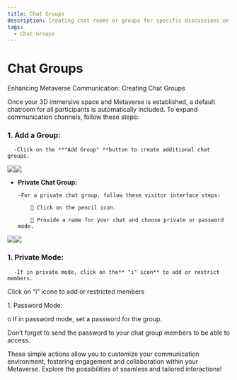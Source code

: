 ```yaml
---
title: Chat Groups
description: Creating chat rooms or groups for specific discussions or topics.
tags:
  - Chat Groups
---
```


# **Chat Groups**

Enhancing Metaverse Communication: Creating Chat Groups

Once your 3D immersive space and Metaverse is established, a default chatroom for all participants is automatically included. To expand communication channels, follow these steps:

### **1.	Add a Group:**

      -Click on the **"Add Group" **button to create additional chat groups.

![](/img/Marvaimages/documentationchat3.jpg)![](/img/Marvaimages/documentationchat4.jpg)

* **Private Chat Group:**

      -For a private chat group, follow these visitor interface steps:

          	Click on the pencil icon.

          	Provide a name for your chat and choose private or password mode.

![](/img/Marvaimages/documentationchat5.jpg)![](</img/Marvaimages/WhatsAppgroup .jpeg>)

### **1.	Private Mode:**

      -If in private mode, click on the** "i" icon** to add or restrict members.

Click on “i” icone to add or restricted members

1\.	Password Mode:

o	If in password mode, set a password for the group.

Don’t forget to send the password to your chat group members to be able to access.

These simple actions allow you to customize your communication environment, fostering engagement and collaboration within your Metaverse. Explore the possibilities of seamless and tailored interactions!
